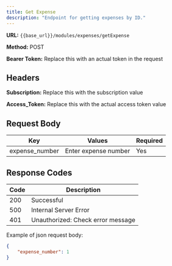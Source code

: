 ```yaml
---
title: Get Expense
description: "Endpoint for getting expenses by ID."
---
```


**URL:** `{{base_url}}/modules/expenses/getExpense`  <br />

**Method:** POST <br />

**Bearer Token:** Replace this with an actual token in the request

## Headers
**Subscription:** Replace this with the subscription value <br />

**Access_Token:** Replace this with the actual access token value

## Request Body

| Key           | Values                          | Required |
| ------------- | ------------------------------- | -------- |
| expense_number  | Enter expense number   | Yes      |


## Response Codes

| Code | Description                        |
| ---- | ---------------------------------- |
| 200  | Successful                         |
| 500  | Internal Server Error              |
| 401  | Unauthorized: Check error message  |


Example of json request body:

```json
{
    "expense_number": 1
}


